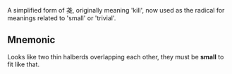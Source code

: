 A simplified form of 戔, originally meaning 'kill', now used as the radical for meanings related to
'small' or 'trivial'.

## Mnemonic

Looks like two thin halberds overlapping each other, they must be **small** to fit like that.
